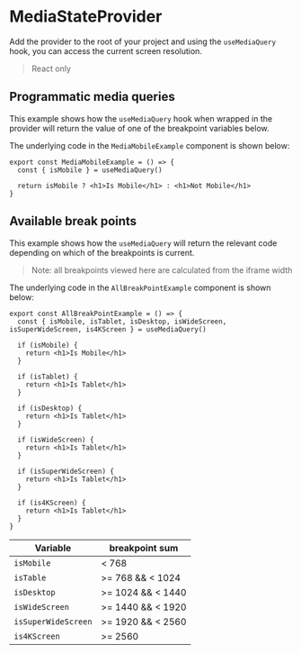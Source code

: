 
<Meta of={MediaStories} />

# MediaStateProvider

Add the provider to the root of your project and using the `useMediaQuery` hook, you can access the current screen resolution.

> React only

## Programmatic media queries

This example shows how the `useMediaQuery` hook when wrapped in the provider will return the value of one of the breakpoint variables below.

The underlying code in the `MediaMobileExample` component is shown below:

```tsx
export const MediaMobileExample = () => {
  const { isMobile } = useMediaQuery()

  return isMobile ? <h1>Is Mobile</h1> : <h1>Not Mobile</h1>
}
```

<Canvas of={MediaStories.MediaStateProviderUsage} />

## Available break points

This example shows how the `useMediaQuery` will return the relevant code depending on which of the breakpoints is current.

> Note: all breakpoints viewed here are calculated from the iframe width

The underlying code in the `AllBreakPointExample` component is shown below:

```tsx
export const AllBreakPointExample = () => {
  const { isMobile, isTablet, isDesktop, isWideScreen, isSuperWideScreen, is4KScreen } = useMediaQuery()

  if (isMobile) {
    return <h1>Is Mobile</h1>
  }

  if (isTablet) {
    return <h1>Is Tablet</h1>
  }

  if (isDesktop) {
    return <h1>Is Tablet</h1>
  }

  if (isWideScreen) {
    return <h1>Is Tablet</h1>
  }

  if (isSuperWideScreen) {
    return <h1>Is Tablet</h1>
  }

  if (is4KScreen) {
    return <h1>Is Tablet</h1>
  }
}
```

<Canvas of={MediaStories.MediaStateProviderBreakpoints} />

| Variable            | breakpoint sum     |
| ------------------- | ------------------ |
| `isMobile`          | \< 768             |
| `isTable`           | >= 768 && \< 1024  |
| `isDesktop`         | >= 1024 && \< 1440 |
| `isWideScreen`      | >= 1440 && \< 1920 |
| `isSuperWideScreen` | >= 1920 && \< 2560 |
| `is4KScreen`        | >= 2560            |
